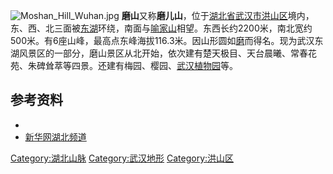 [[File:Moshan_Hill_Wuhan.jpg|thumb]]
'''磨山'''又称'''磨儿山'''，位于[[湖北省|湖北省]][[武汉市|武汉市]][[洪山区|洪山区]]境内，东、西、北三面被[[武汉东湖|东湖]]环绕，南面与[[喻家山|喻家山]]相望。东西长约2200米，南北宽约500米。有6座山峰，最高点东峰海拔116.3米。因山形圆如[[磨|磨]]而得名。现为武汉东湖风景区的一部分，磨山景区从北开始，依次建有楚天极目、天台晨曦、常春花苑、朱碑耸萃等四景。还建有梅园、樱园、[[武汉植物园|武汉植物园]]等。

==参考资料==
*{{cite book zh |author=|title=武汉通览 |format=M |edition=1 |location=武汉 |publisher=武汉出版社 |date=1988 |pages= |id= ISBN 7-5430-0037-7}}
*[https://web.archive.org/web/20110614200013/http://www.hb.xinhuanet.com/travel/2005-06/21/content_4484009.htm 新华网湖北频道]
{{武汉文化}}
[[Category:湖北山脉|Category:湖北山脉]]
[[Category:武汉地形|Category:武汉地形]]
[[Category:洪山区|Category:洪山区]]